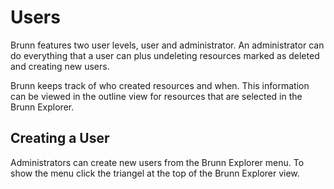 =Users=
Brunn features two user levels, user and administrator. An administrator can do
everything that a user can plus undeleting resources marked as deleted and
creating new users.

Brunn keeps track of who created resources and when. This information can be
viewed in the outline view for resources that are selected in the Brunn
Explorer.

==Creating a User==
Administrators can create new users from the Brunn Explorer menu. To 
show the menu click the triangel at the top of the Brunn Explorer view.